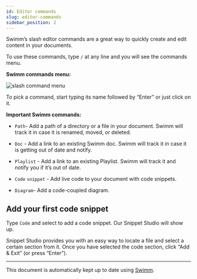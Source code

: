 ---
id: Editor commands
slug: editor-commands
sidebar_position: 2
---


Swimm’s slash editor commands are a great way to quickly create and edit content in your documents.

<ReactPlayer url="https://www.youtube.com/watch?v=RVo1YPqElJg" />


To use these commands, type `/` at any line and you will see the commands menu.

**Swimm commands menu:**

![slash command menu](../../static/img/slash-command-menu.png)

To pick a command, start typing its name followed by “Enter” or just click on it.

**Important Swimm commands:**

*   `Path`\- Add a path of a directory or a file in your document. Swimm will track it in case it is renamed, moved, or deleted.
    
*   `Doc` - Add a link to an existing Swimm doc. Swimm will track it in case it is getting out of date and notify.
    
*   `Playlist` - Add a link to an existing Playlist. Swimm will track it and notify you if it’s out of date.
    
*   `Code` `snippet` - Add live code to your document with code snippets.
    
*   `Diagram`\- Add a code-coupled diagram.


## Add your first code snippet

Type `Code` and select to add a code snippet. Our Snippet Studio will show up.


Snippet Studio provides you with an easy way to locate a file and select a certain section from it. Once you have selected the code section, click “Add & Exit” (or press “Enter”).


---
This document is automatically kept up to date using [Swimm](https://swimm.io).
